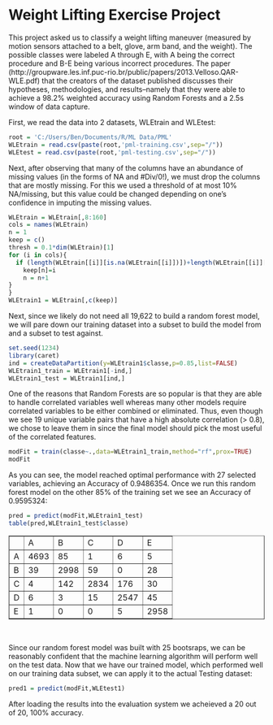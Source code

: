 Weight Lifting Exercise Project
========================================================

This project asked us to classify a weight lifting maneuver (measured by motion sensors attached to a belt, glove, arm band, and the weight).  The possible classes were labeled A through E, with A being the correct procedure and B-E being various incorrect procedures.  The paper (http://groupware.les.inf.puc-rio.br/public/papers/2013.Velloso.QAR-WLE.pdf) that the creators of the dataset published discusses their hypotheses, methodologies, and results--namely that they were able to achieve a 98.2% weighted accuracy using Random Forests and a 2.5s window of data capture.

First, we read the data into 2 datasets, WLEtrain and WLEtest:

```r
root = 'C:/Users/Ben/Documents/R/ML Data/PML'
WLEtrain = read.csv(paste(root,'pml-training.csv',sep="/"))
WLEtest = read.csv(paste(root,'pml-testing.csv',sep="/"))
```

Next, after observing that many of the columns have an abundance of missing values (in the forms of NA and #Div/0!), we must drop the columns that are mostly missing.  For this we used a threshold of at most 10% NA/missing, but this value could be changed depending on one's confidence in imputing the missing values.

```r
WLEtrain = WLEtrain[,8:160]
cols = names(WLEtrain)
n = 1
keep = c()
thresh = 0.1*dim(WLEtrain)[1]
for (i in cols){
  if (length(WLEtrain[[i]][is.na(WLEtrain[[i]])])+length(WLEtrain[[i]][WLEtrain[[i]]==""]) < thresh){
    keep[n]=i
    n = n+1
}
}
WLEtrain1 = WLEtrain[,c(keep)]
```
Next, since we likely do not need all 19,622 to build a random forest model, we will pare down our training dataset into a subset to build the model from and a subset to test against.

```r
set.seed(1234)
library(caret)
ind = createDataPartition(y=WLEtrain1$classe,p=0.85,list=FALSE)
WLEtrain1_train = WLEtrain1[-ind,]
WLEtrain1_test = WLEtrain1[ind,]
```
One of the reasons that Random Forests are so popular is that they are able to handle correlated variables well whereas many other models require correlated variables to be either combined or eliminated.  Thus, even though we see 19 unique variable pairs that have a high absolute correlation (> 0.8), we chose to leave them in since the final model should pick the most useful of the correlated features.
```r
modFit = train(classe~.,data=WLEtrain1_train,method="rf",prox=TRUE)
modFit
```
As you can see, the model reached optimal performance with 27 selected variables, achieving an Accuracy of 0.9486354.  Once we run this random forest model on the other 85% of the training set we see an Accuracy of 0.9595324:
```r
pred = predict(modFit,WLEtrain1_test)
table(pred,WLEtrain1_test$classe)
```
<table border=1>
<tr>
<td> </td><td>A</td><td>B</td><td>C</td><td>D</td><td>E</td>
</tr>
<tr>
<td>A</td><td>4693</td><td>85</td><td>1</td><td>6</td><td>5</td>
</tr>
<tr>
<td>B</td><td>39</td><td>2998</td><td>59</td><td>0</td><td>28</td>
</tr>
<tr>
<td>C</td><td>4</td><td>142</td><td>2834</td><td>176</td><td>30</td>
</tr>
<tr>
<td>D</td><td>6</td><td>3</td><td>15</td><td>2547</td><td>45</td>
</tr>
<tr>
<td>E</td><td>1</td><td>0</td><td>0</td><td>5</td><td>2958</td>
</tr>
</table>
<br>

Since our random forest model was built with 25 bootsraps, we can be reasonably confident that the machine learning algorithm will perform well on the test data.  Now that we have our trained model, which performed well on our training data subset, we can apply it to the actual Testing dataset:
```r
pred1 = predict(modFit,WLEtest1)
```

After loading the results into the evaluation system we acheieved a 20 out of 20, 100% accuracy.
<br>
